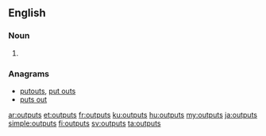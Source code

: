==English==

===Noun===
{{head|en|plural}}

# {{plural of|output|lang=en}}

===Anagrams===
* [[putouts#English|putouts]], [[put outs#English|put outs]]
* [[puts out#English|puts out]]

[[ar:outputs]]
[[et:outputs]]
[[fr:outputs]]
[[ku:outputs]]
[[hu:outputs]]
[[my:outputs]]
[[ja:outputs]]
[[simple:outputs]]
[[fi:outputs]]
[[sv:outputs]]
[[ta:outputs]]